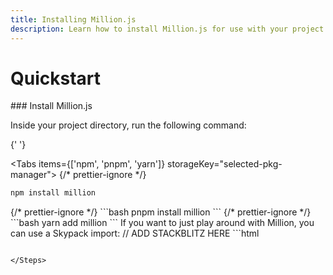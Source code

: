 ```yaml
---
title: Installing Million.js
description: Learn how to install Million.js for use with your project
---
```



# Quickstart

<Steps>
  ### Install Million.js

Inside your project directory, run the following command:

{' '}

<Tabs items={['npm', 'pnpm', 'yarn']} storageKey="selected-pkg-manager">
  {/* prettier-ignore */}
  <Tab>
  ```bash
  npm install million
  ```
  </Tab>
  {/* prettier-ignore */}
  <Tab>
  ```bash
  pnpm install million
  ```
  </Tab>
  {/* prettier-ignore */}
  <Tab>
  ```bash
  yarn add million
  ```
  </Tab>
</Tabs>
If you want to just play around with Million, you can use a Skypack import:
// ADD STACKBLITZ HERE
```html
<script type="module">
  import { block } from 'https://cdn.skypack.dev/million';

  // your code here
</script>
```

</Steps>
